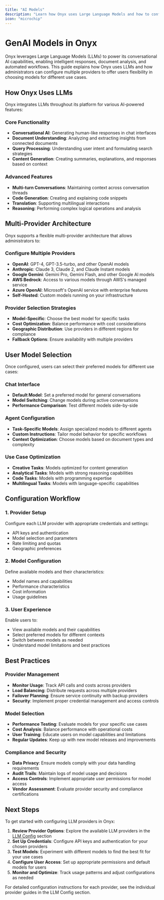 ```yaml
---
title: "AI Models"
description: "Learn how Onyx uses Large Language Models and how to configure multiple providers for different use cases"
icon: "microchip"
---
```


# GenAI Models in Onyx

Onyx leverages Large Language Models (LLMs) to power its conversational AI capabilities, enabling intelligent responses, document analysis, and automated workflows. This guide explains how Onyx uses LLMs and how administrators can configure multiple providers to offer users flexibility in choosing models for different use cases.

## How Onyx Uses LLMs

Onyx integrates LLMs throughout its platform for various AI-powered features:

### Core Functionality
- **Conversational AI**: Generating human-like responses in chat interfaces
- **Document Understanding**: Analyzing and extracting insights from connected documents
- **Query Processing**: Understanding user intent and formulating search strategies
- **Content Generation**: Creating summaries, explanations, and responses based on context

### Advanced Features
- **Multi-turn Conversations**: Maintaining context across conversation threads
- **Code Generation**: Creating and explaining code snippets
- **Translation**: Supporting multilingual interactions
- **Reasoning**: Performing complex logical operations and analysis

## Multi-Provider Architecture

Onyx supports a flexible multi-provider architecture that allows administrators to:

### Configure Multiple Providers
- **OpenAI**: GPT-4, GPT-3.5-turbo, and other OpenAI models
- **Anthropic**: Claude 3, Claude 2, and Claude Instant models
- **Google Gemini**: Gemini Pro, Gemini Flash, and other Google AI models
- **AWS Bedrock**: Access to various models through AWS's managed service
- **Azure OpenAI**: Microsoft's OpenAI service with enterprise features
- **Self-Hosted**: Custom models running on your infrastructure

### Provider Selection Strategies
- **Model-Specific**: Choose the best model for specific tasks
- **Cost Optimization**: Balance performance with cost considerations
- **Geographic Distribution**: Use providers in different regions for compliance
- **Fallback Options**: Ensure availability with multiple providers

## User Model Selection

Once configured, users can select their preferred models for different use cases:

### Chat Interface
- **Default Model**: Set a preferred model for general conversations
- **Model Switching**: Change models during active conversations
- **Performance Comparison**: Test different models side-by-side

### Agent Configuration
- **Task-Specific Models**: Assign specialized models to different agents
- **Custom Instructions**: Tailor model behavior for specific workflows
- **Context Optimization**: Choose models based on document types and complexity

### Use Case Optimization
- **Creative Tasks**: Models optimized for content generation
- **Analytical Tasks**: Models with strong reasoning capabilities
- **Code Tasks**: Models with programming expertise
- **Multilingual Tasks**: Models with language-specific capabilities

## Configuration Workflow

### 1. Provider Setup
Configure each LLM provider with appropriate credentials and settings:
- API keys and authentication
- Model selection and parameters
- Rate limiting and quotas
- Geographic preferences

### 2. Model Configuration
Define available models and their characteristics:
- Model names and capabilities
- Performance characteristics
- Cost information
- Usage guidelines

### 3. User Experience
Enable users to:
- View available models and their capabilities
- Select preferred models for different contexts
- Switch between models as needed
- Understand model limitations and best practices

## Best Practices

### Provider Management
- **Monitor Usage**: Track API calls and costs across providers
- **Load Balancing**: Distribute requests across multiple providers
- **Failover Planning**: Ensure service continuity with backup providers
- **Security**: Implement proper credential management and access controls

### Model Selection
- **Performance Testing**: Evaluate models for your specific use cases
- **Cost Analysis**: Balance performance with operational costs
- **User Training**: Educate users on model capabilities and limitations
- **Regular Updates**: Keep up with new model releases and improvements

### Compliance and Security
- **Data Privacy**: Ensure models comply with your data handling requirements
- **Audit Trails**: Maintain logs of model usage and decisions
- **Access Controls**: Implement appropriate user permissions for model access
- **Vendor Assessment**: Evaluate provider security and compliance certifications

## Next Steps

To get started with configuring LLM providers in Onyx:

1. **Review Provider Options**: Explore the available LLM providers in the [LLM Config](/admin/llm_providers) section
2. **Set Up Credentials**: Configure API keys and authentication for your chosen providers
3. **Test Models**: Experiment with different models to find the best fit for your use cases
4. **Configure User Access**: Set up appropriate permissions and default models for users
5. **Monitor and Optimize**: Track usage patterns and adjust configurations as needed

For detailed configuration instructions for each provider, see the individual provider guides in the LLM Config section. 